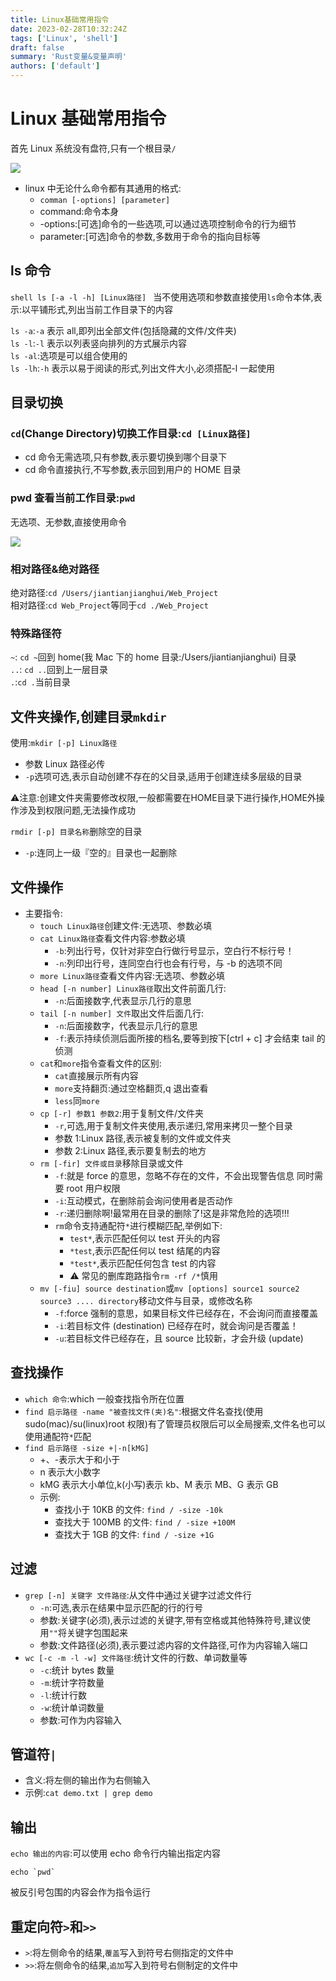```yaml
---
title: Linux基础常用指令
date: 2023-02-28T10:32:24Z
tags: ['Linux', 'shell']
draft: false
summary: 'Rust变量&变量声明'
authors: ['default']
---
```


# Linux 基础常用指令

首先 Linux 系统没有盘符,只有一个根目录`/`

![](/blog/linux文件结构.png)

- linux 中无论什么命令都有其通用的格式:
  - `comman [-options] [parameter]`
  - command:命令本身
  - -options:[可选]命令的一些选项,可以通过选项控制命令的行为细节
  - parameter:[可选]命令的参数,多数用于命令的指向目标等

## ls 命令

`shell
ls [-a -l -h] [Linux路径]
`
当不使用选项和参数直接使用`ls`命令本体,表示:以平铺形式,列出当前工作目录下的内容

`ls -a`:`-a` 表示 all,即列出全部文件(包括隐藏的文件/文件夹)  
`ls -l`:`-l` 表示以列表竖向排列的方式展示内容  
`ls -al`:选项是可以组合使用的  
`ls -lh`:`-h` 表示以易于阅读的形式,列出文件大小,必须搭配-l 一起使用

## 目录切换

### `cd`(Change Directory)切换工作目录:`cd [Linux路径]`

- cd 命令无需选项,只有参数,表示要切换到哪个目录下
- cd 命令直接执行,不写参数,表示回到用户的 HOME 目录

### pwd 查看当前工作目录:`pwd`

无选项、无参数,直接使用命令

![](/blog/pwd指令.png)

### 相对路径&绝对路径

绝对路径:`cd /Users/jiantianjianghui/Web_Project`  
相对路径:`cd Web_Project`等同于`cd ./Web_Project`

### 特殊路径符

`~`: `cd ~`回到 home(我 Mac 下的 home 目录:/Users/jiantianjianghui) 目录  
`..`: `cd ..`回到上一层目录  
`.`:`cd .`当前目录

## 文件夹操作,创建目录`mkdir`

使用:`mkdir [-p] Linux路径`

- 参数 Linux 路径必传
- `-p`选项可选,表示自动创建不存在的父目录,适用于创建连续多层级的目录

<p className="text-red-500">
  ⚠️注意:创建文件夹需要修改权限,一般都需要在HOME目录下进行操作,HOME外操作涉及到权限问题,无法操作成功
</p>

`rmdir [-p] 目录名称`删除空的目录

- `-p`:连同上一级『空的』目录也一起删除

## 文件操作

- 主要指令:
  - `touch Linux路径`创建文件:无选项、参数必填
  - `cat Linux路径`查看文件内容:参数必填
    - `-b`:列出行号，仅针对非空白行做行号显示，空白行不标行号！
    - `-n`:列印出行号，连同空白行也会有行号，与 -b 的选项不同
  - `more Linux路径`查看文件内容:无选项、参数必填
  - `head [-n number] Linux路径`取出文件前面几行:
    - `-n`:后面接数字,代表显示几行的意思
  - `tail [-n number] 文件`取出文件后面几行:
    - `-n`:后面接数字，代表显示几行的意思
    - `-f`:表示持续侦测后面所接的档名,要等到按下[ctrl + c] 才会结束 tail 的侦测
  - `cat`和`more`指令查看文件的区别:
    - `cat`直接展示所有内容
    - `more`支持翻页:通过空格翻页,q 退出查看
    - `less`同`more`
  - `cp [-r] 参数1 参数2`:用于复制文件/文件夹
    - `-r`,可选,用于复制文件夹使用,表示递归,常用来拷贝一整个目录
    - 参数 1:Linux 路径,表示被复制的文件或文件夹
    - 参数 2:Linux 路径,表示要复制去的地方
  - `rm [-fir] 文件或目录`移除目录或文件
    - `-f`:就是 force 的意思，忽略不存在的文件，不会出现警告信息 同时需要 root 用户权限
    - `-i`:互动模式，在删除前会询问使用者是否动作
    - `-r`:递归删除啊!最常用在目录的删除了!这是非常危险的选项!!!
    - `rm`命令支持通配符`*`进行模糊匹配,举例如下:
      - `test*`,表示匹配任何以 test 开头的内容
      - `*test`,表示匹配任何以 test 结尾的内容
      - `*test*`,表示匹配任何包含 test 的内容
      - ⚠️ 常见的删库跑路指令`rm -rf /*`慎用
  - `mv [-fiu] source destination`或`mv [options] source1 source2 source3 .... directory`移动文件与目录，或修改名称
    - `-f`:force 强制的意思，如果目标文件已经存在，不会询问而直接覆盖
    - `-i`:若目标文件 (destination) 已经存在时，就会询问是否覆盖！
    - `-u`:若目标文件已经存在，且 source 比较新，才会升级 (update)

## 查找操作

- `which 命令`:which 一般查找指令所在位置
- `find 启示路径 -name "被查找文件(夹)名"`:根据文件名查找(使用 sudo(mac)/su(linux)root 权限)有了管理员权限后可以全局搜索,文件名也可以使用通配符`*`匹配
- `find 启示路径 -size +|-n[kMG]`
  - +、-表示大于和小于
  - n 表示大小数字
  - kMG 表示大小单位,k(小写)表示 kb、M 表示 MB、G 表示 GB
  - 示例:
    - 查找小于 10KB 的文件: `find / -size -10k`
    - 查找大于 100MB 的文件: `find / -size +100M`
    - 查找大于 1GB 的文件: `find / -size +1G`

## 过滤

- `grep [-n] 关键字 文件路径`:从文件中通过关键字过滤文件行
  - `-n`:可选,表示在结果中显示匹配的行的行号
  - 参数:关键字(必须),表示过滤的关键字,带有空格或其他特殊符号,建议使用`""`将关键字包围起来
  - 参数:文件路径(必须),表示要过滤内容的文件路径,可作为内容输入端口
- `wc [-c -m -l -w] 文件路径`:统计文件的行数、单词数量等
  - `-c`:统计 bytes 数量
  - `-m`:统计字符数量
  - `-l`:统计行数
  - `-w`:统计单词数量
  - 参数:可作为内容输入

## 管道符`|`

- 含义:将左侧的输出作为右侧输入
- 示例:`cat demo.txt | grep demo`

## 输出

`echo 输出的内容`:可以使用 echo 命令行内输出指定内容

```shell
echo `pwd`
```

被反引号包围的内容会作为指令运行

## 重定向符`>`和`>>`

- `>`:将左侧命令的结果,`覆盖`写入到符号右侧指定的文件中
- `>>`:将左侧命令的结果,`追加`写入到符号右侧制定的文件中
